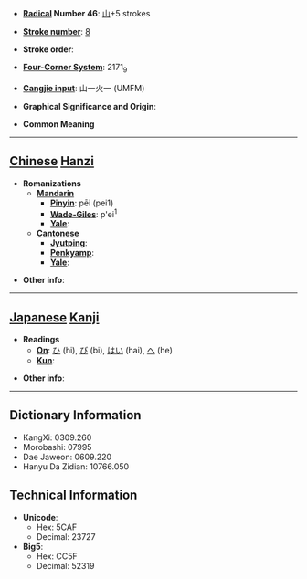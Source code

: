 * '''[[Wiktionary:Chinese radical index| Radical]] Number 46''': [[Wiktionary:Chinese radical index 山|山]]+5 strokes

* '''[[Wiktionary:Chinese total strokes index|Stroke number]]''': [[Wiktionary:Chinese total strokes index 8|8]]

* '''Stroke order''': 

* '''[[Wiktionary:Chinese four corner index|Four-Corner System]]''': 2171<sub>9</sub>

* '''[[Wiktionary:Chinese Cangjie index|Cangjie input]]''': 山一火一 (UMFM)

* '''Graphical Significance and Origin''': 

* '''Common Meaning'''

----

== [[Chinese]] [[Hanzi]] ==

* '''Romanizations'''
** '''[[Mandarin]]'''
*** '''[[Pinyin]]''': pēi (pei1)
*** '''[[Wade-Giles]]''': p'ei<sup>1</sup>
*** '''[[Yale]]''': 
** '''[[Cantonese]]'''
*** '''[[Jyutping]]''':
*** '''[[Penkyamp]]''': 
*** '''[[Yale]]''': 

* '''Other info''': 

----

== [[Japanese]] [[Kanji]] ==

* '''Readings'''
** '''[[On]]''': [[ひ]] (hi), [[び]] (bi), [[はい]] (hai), [[へ]] (he)
** '''[[Kun]]''': 

* '''Other info''':  

----

== Dictionary Information ==

* KangXi: 0309.260
* Morobashi: 07995
* Dae Jaweon: 0609.220
* Hanyu Da Zidian: 10766.050

== Technical Information ==

* '''Unicode''':
** Hex: 5CAF
** Decimal: 23727
* '''Big5''':
** Hex: CC5F
** Decimal: 52319